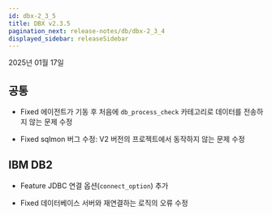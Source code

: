 ```yaml
---
id: dbx-2_3_5
title: DBX v2.3.5
pagination_next: release-notes/db/dbx-2_3_4
displayed_sidebar: releaseSidebar
---
```


2025년 01월 17일

## 공통

- <Status priority='0'>Fixed</Status> 에이전트가 기동 후 처음에 `db_process_check` 카테고리로 데이터를 전송하지 않는 문제 수정

- <Status priority='0'>Fixed</Status> sqlmon 버그 수정: V2 버전의 프로젝트에서 동작하지 않는 문제 수정

## IBM DB2

- <Status priority='1'>Feature</Status> JDBC 연결 옵션(`connect_option`) 추가

- <Status priority='0'>Fixed</Status> 데이터베이스 서버와 재연결하는 로직의 오류 수정